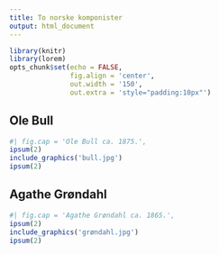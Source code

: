 ```yaml
---
title: To norske komponister
output: html_document
---
```

```r
library(knitr)
library(lorem)
opts_chunk$set(echo = FALSE,
               fig.align = 'center',
               out.width = '150',
               out.extra = 'style="padding:10px"')
```

## Ole Bull
```r
#| fig.cap = 'Ole Bull ca. 1875.',
ipsum(2)
include_graphics('bull.jpg')
ipsum(2)
```

## Agathe Grøndahl
```r
#| fig.cap = 'Agathe Grøndahl ca. 1865.',
ipsum(2)
include_graphics('grøndahl.jpg')
ipsum(2)
```
